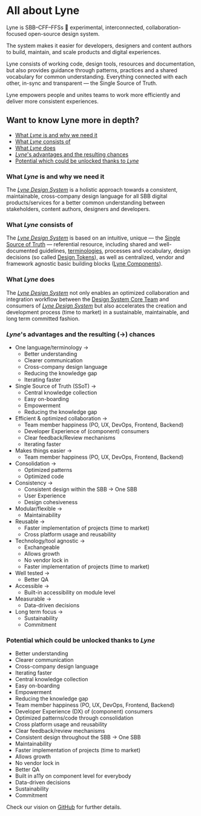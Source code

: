 # All about Lyne

Lyne is SBB–CFF–FFSs <span class="tag is-info">🧪 experimental</span>, interconnected, collaboration-focused open-source design system.

The system makes it easier for developers, designers and content authors to build, maintain, and scale products and digital experiences.

Lyne consists of working code, design tools, resources and documentation, but also  provides guidance through patterns, practices and a shared vocabulary for common understanding. Everything connected with each other, in-sync and transparent — the Single Source of Truth.

Lyne empowers people and unites teams to work more efficiently and deliver more consistent experiences.

## Want to know Lyne more in depth?

- [What *Lyne* is and why we need it](#what-lyne-is-and-why-we-need-it)
- [What *Lyne* consists of](#what-lyne-consists-of)
- [What *Lyne* does](#what-lyne-does)
- [*Lyne*'s advantages and the resulting chances](#lynes-advantages-and-the-resulting--chances)
- [Potential which could be unlocked thanks to *Lyne*](#potential-which-could-be-unlocked-thanks-to-lyne)

### What *Lyne* is and why we need it
The *[Lyne Design System](./TERMINOLOGY.md#lyne)* is a holistic approach towards a consistent, maintainable, cross-company design language for all SBB digital products/services for a better common understanding between stakeholders, content authors, designers and developers.

### What *Lyne* consists of
The *[Lyne Design System](./TERMINOLOGY.md#lyne)* is based on an intuitive, unique — the [Single Source of Truth](./TERMINOLOGY.md#single-source-of-truth) — referential resource, including shared and well-documented guidelines, [terminologies](./TERMINOLOGY.md), processes and vocabulary, design decisions (so called [Design Tokens](./TERMINOLOGY.md#design-token)), as well as centralized, vendor and framework agnostic basic building blocks ([Lyne Components](./TERMINOLOGY.md#lyne-components)).

### What *Lyne* does
The *[Lyne Design System](./TERMINOLOGY.md#lyne)* not only enables an optimized collaboration and integration workflow between the [Design System Core Team](./TERMINOLOGY.md#design-system-core-team) and consumers of *[Lyne Design System](./TERMINOLOGY.md#lyne)* but also accelerates the creation and development process (time to market) in a sustainable, maintainable, and long term committed fashion.

### *Lyne*'s advantages and the resulting (→) chances
- One language/terminology →
    - Better understanding
    - Clearer communication
    - Cross-company design language
    - Reducing the knowledge gap
    - Iterating faster
- Single Source of Truth (SSoT) →
    - Central knowledge collection 
    - Easy on-boarding
    - Empowerment
    - Reducing the knowledge gap
- Efficient & optimized collaboration → 
    - Team member happiness (PO, UX, DevOps, Frontend, Backend)
    - Developer Experience of (component) consumers
    - Clear feedback/Review mechanisms
    - Iterating faster
- Makes things easier →
    - Team member happiness (PO, UX, DevOps, Frontend, Backend)
- Consolidation →
    - Optimized patterns
    - Optimized code
- Consistency →
    - Consistent design within the SBB → One SBB
    - User Experience
    - Design cohesiveness
- Modular/flexible →
    - Maintainability
- Reusable →
    - Faster implementation of projects (time to market)
    - Cross platform usage and reusability
- Technology/tool agnostic →
    - Exchangeable
    - Allows growth
    - No vendor lock in
    - Faster implementation of projects (time to market)
- Well tested →
    - Better QA
- Accessible →
    - Built-in accessibility on module level
- Measurable →
    - Data-driven decisions
- Long term focus →
    - Sustainability 
    - Commitment

### Potential which could be unlocked thanks to *Lyne*
- Better understanding
- Clearer communication
- Cross-company design language
- Iterating faster
- Central knowledge collection 
- Easy on-boarding
- Empowerment
- Reducing the knowledge gap
- Team member happiness (PO, UX, DevOps, Frontend, Backend)
- Developer Experience (DX) of (component) consumers
- Optimized patterns/code through consolidation
- Cross platform usage and reusability
- Clear feedback/review mechanisms
- Consistent design throughout the SBB → One SBB
- Maintainability
- Faster implementation of projects (time to market)
- Allows growth
- No vendor lock in
- Better QA
- Built in a11y on component level for everybody
- Data-driven decisions
- Sustainability
- Commitment

Check our vision on [GitHub](https://github.com/lyne-design-system/lyne/blob/master/docs/VISION.md) for further details.